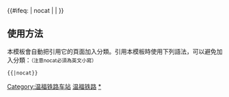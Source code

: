 {{鐵道路線|lua=1
| 模板名稱 = 温福铁路
| 名稱 = [[温福铁路]]
| 代表色 = #0033c9
| Logo = [[File:China Railways.svg|17px]]
| 背景顏色 = #FFFFFF
| 車站列表 = （[[甬台温铁路]]←）#温州南 ~ 瑞安 ~ 平阳站 (浙江省) ~ 苍南 ~ 福鼎 ~ 太姥山 ~ 霞浦站 (福建) ~ 福安 ~ 宁德 ~ 罗源 ~ ''透堡'' ~ 连江 ~ blstart ~ #福州南#（→[[福厦铁路]]） ~ blline ~ <sub>''福连线''</sub>#樟林# ~ 福州 ~ blend
}}
<includeonly>{{#ifeq: {{{1}}} | nocat | <!--空--> | [[Category:温福铁路车站]] }}</includeonly><noinclude>

==使用方法==
本模板會自動把引用它的頁面加入分類。引用本模板時使用下列語法，可以避免加入分類：<small>（注意nocat必須為英文小寫）</small>
 <nowiki>{{</nowiki>{{PAGENAME}}<nowiki>|nocat}}</nowiki>
[[Category:中國鐵路路線模板|温福铁路]]
[[Category:温福铁路车站|*]]
</noinclude>